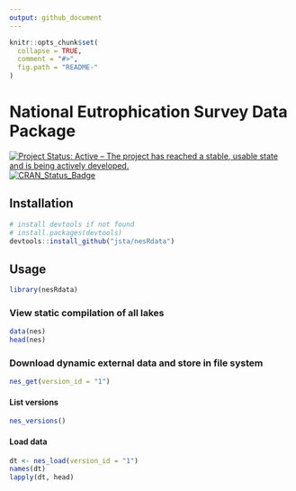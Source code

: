 ```yaml
---
output: github_document
---
```


<!-- README.md is generated from README.Rmd. Please edit that file -->

```r
knitr::opts_chunk$set(
  collapse = TRUE,
  comment = "#>",
  fig.path = "README-"
)
```

# National Eutrophication Survey Data Package

[![Project Status: Active – The project has reached a stable, usable state and is being actively developed.](http://www.repostatus.org/badges/latest/active.svg)](http://www.repostatus.org/#active)
[![CRAN_Status_Badge](http://www.r-pkg.org/badges/version/nesRdata)](https://cran.r-project.org/package=nesRdata)

## Installation

```r
# install devtools if not found
# install.packages(devtools)
devtools::install_github("jsta/nesRdata")
```


## Usage

```r
library(nesRdata)
```

### View static compilation of all lakes

```r
data(nes)
head(nes)
```

### Download dynamic external data and store in file system

```r
nes_get(version_id = "1")
```

#### List versions

```r
nes_versions()
```

#### Load data

```r
dt <- nes_load(version_id = "1")
names(dt)
lapply(dt, head)
```
